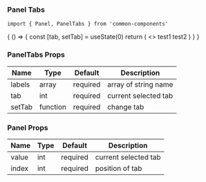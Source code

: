 
<Meta title="MDX|Panel Tabs" component={PanelTabs} />

### Panel Tabs

```
import { Panel, PanelTabs } from 'common-components'
```

<Preview>
  <Story name="default">
    {
      () => {
        const [tab, setTab] = useState(0)
        return (
        <>
          <PanelTabs labels={['test', 'test1']} tab={tab} setTab={setTab} />
          <Panel value={tab} index={0}>
            test1
          </Panel>
          <Panel value={tab} index={1}>
            test2
          </Panel>
        </>
        )
      }
    }
  </Story>
</Preview>

### PanelTabs Props

| Name   | Type     | Default  | Description          |
| ------ | -------- | -------- | -------------------- |
| labels | array    | required | array of string name |
| tab    | int      | required | current selected tab |
| setTab | function | required | change tab           |

### Panel Props

| Name  | Type | Default  | Description          |
| ----- | ---- | -------- | -------------------- |
| value | int  | required | current selected tab |
| index | int  | required | position of tab      |
